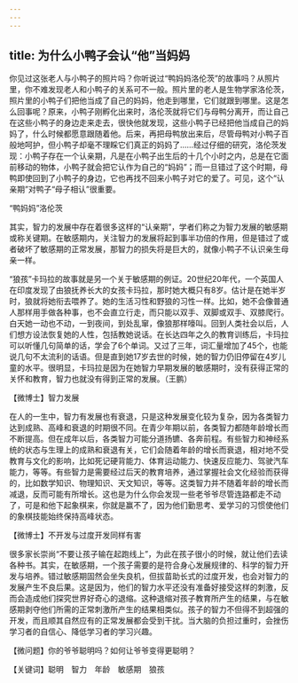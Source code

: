 ```yaml
---
---
---
```

title: 为什么小鸭子会认“他”当妈妈
---




你见过这张老人与小鸭子的照片吗？你听说过“鸭妈妈洛伦茨”的故事吗？从照片里，你不难发现老人和小鸭子的关系可不一般。照片里的老人是生物学家洛伦茨，照片里的小鸭子们把他当成了自己的妈妈，他走到哪里，它们就跟到哪里。这是怎么回事呢？原来，小鸭子刚孵化出来时，洛伦茨就将它们与母鸭分离开，而让自己在这些小鸭子的身边走来走去，很快他就发现，这些小鸭子已经把他当成自己的妈妈了，什么时候都愿意跟随着他。后来，再把母鸭放出来后，尽管母鸭对小鸭子百般地呵护，但小鸭子却毫不理睬它们真正的妈妈了……经过仔细的研究，洛伦茨发现：小鸭子存在一个认亲期，凡是在小鸭子出生后的十几个小时之内，总是在它面前移动的物体，小鸭子就会把它认作为自己的“妈妈”；而一旦错过了这个时期，母鸭即使回到了小鸭子的身边，它也再找不回来小鸭子对它的爱了。可见，这个“认亲期”对鸭子“母子相认”很重要。

“鸭妈妈”洛伦茨



其实，智力的发展中存在着很多这样的“认亲期”，学者们称之为智力发展的敏感期或称关键期。在敏感期内，关注智力的发展将起到事半功倍的作用，但是错过了或者破坏了敏感期的正常发展，那智力的损失将是巨大的，就像小鸭子不认识亲生母亲一样。



“狼孩”卡玛拉的故事就是另一个关于敏感期的例证。20世纪20年代，一个英国人在印度发现了由狼抚养长大的女孩卡玛拉，那时她大概只有8岁。估计是在她半岁时，狼就将她衔去喂养了。她的生活习性和野狼的习性一样。比如，她不会像普通人那样用手做各种事，也不会直立行走，而只能以双手、双脚或双手、双膝爬行。白天她一动也不动，一到夜间，到处乱窜，像狼那样嚎叫。回到人类社会以后，人们想方设法恢复她的人性，包括教她说话。在长达四年之久的教育训练后，卡玛拉可以听懂几句简单的话，学会了6个单词。又过了三年，词汇量增加了45个，也能说几句不太流利的话语。但是直到她17岁去世的时候，她的智力仍旧停留在4岁儿童的水平。很明显，卡玛拉是因为在她智力早期发展的敏感期时，没有获得正常的关怀和教育，智力也就没有得到正常的发展。（王鹏）





【微博士】智力发展



在人的一生中，智力有发展也有衰退，只是这种发展变化较为复杂，因为各类智力达到成熟、高峰和衰退的时期很不同。在青少年期以前，各类智力都随年龄增长而不断提高。但在成年以后，各类智力可能分道扬镳、各奔前程。有些智力和神经系统的状态与生理上的成熟和衰退有关，它们会随着年龄的增长而衰退，相对地不受教育与文化的影响，比如死记硬背能力、体育运动能力、快速反应能力、驾驶汽车能力，等等。有些智力是需要经过后天的教育培养，通过掌握社会文化经验而获得的，比如数学知识、物理知识、天文知识，等等。这类智力并不随着年龄的增长而减退，反而可能有所增长。这也是为什么你会发现一些老爷爷尽管连路都走不动了，可是和他下起象棋来，你就是赢不了，因为他们勤思考、爱学习的习惯使他们的象棋技能始终保持高峰状态。

【微博士】不开发与过度开发同样有害

很多家长崇尚“不要让孩子输在起跑线上”，为此在孩子很小的时候，就让他们去读各种书。其实，在敏感期，一个孩子需要的是符合身心发展规律的、科学的智力开发与培养。错过敏感期固然会坐失良机，但拔苗助长式的过度开发，也会对智力的发展产生不良后果。这是因为，他们的智力水平还没有准备好接受这样的刺激，反而会造成他们探究世界好奇心的退缩。这种退缩对孩子教育所产生的结果，与在敏感期剥夺他们所需的正常刺激所产生的结果相类似。孩子的智力不但得不到超强的开发，而且顺其自然应有的正常发展都会受到干扰。当大脑的负担过重时，会挫伤学习者的自信心、降低学习者的学习兴趣。

【微问题】你的爷爷聪明吗？如何让爷爷变得更聪明？

【关键词】聪明　智力　年龄　敏感期　狼孩